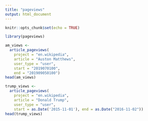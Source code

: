 ---
title: "pageviews"
output: html_document
---

```{r setup, include=FALSE}
knitr::opts_chunk$set(echo = TRUE)
```

```{r}
library(pageviews)
```

```{r}
am_views <-
  article_pageviews(
    project = "en.wikipedia",
    article = "Auston Matthews",
    user_type = "user",
    start = "2019070100", 
    end = "201909050100")
head(am_views)
```
```{r}
trump_views <-
  article_pageviews(
    project = "en.wikipedia",
    article = "Donald Trump",
    user_type = "user",
    start = as.Date('2015-11-01'), end = as.Date("2016-11-02"))
head(trump_views)
```

```{r}

```

